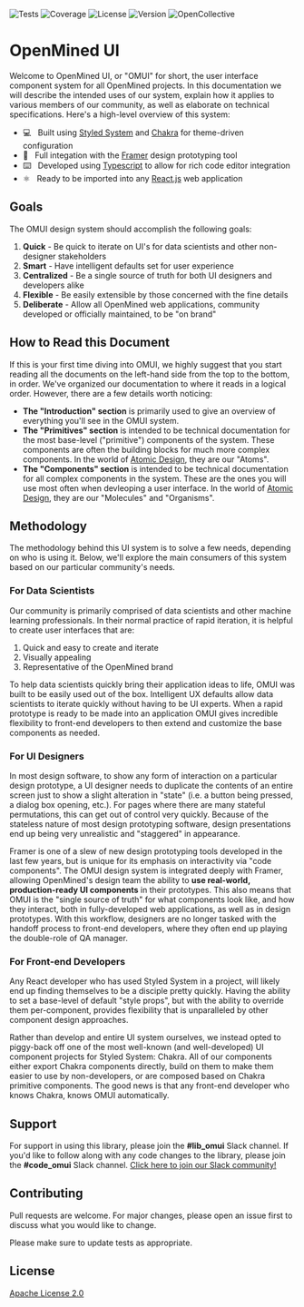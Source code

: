 
<Meta title="Introduction/Getting Started" />

<!-- TODO: Add a logo here -->

![Tests](https://img.shields.io/github/workflow/status/OpenMined/omui/Tests)
![Coverage](https://img.shields.io/codecov/c/github/OpenMined/omui)
![License](https://img.shields.io/github/license/OpenMined/omui)
![Version](https://img.shields.io/npm/v/@openmined/omui)
![OpenCollective](https://img.shields.io/opencollective/all/openmined)

# OpenMined UI

Welcome to OpenMined UI, or "OMUI" for short, the user interface component system for all OpenMined projects. In this documentation we will describe the intended uses of our system, explain how it applies to various members of our community, as well as elaborate on technical specifications. Here's a high-level overview of this system:

- 💻 &nbsp; Built using [Styled System](https://styled-system.com/) and [Chakra](https://chakra-ui.com/) for theme-driven configuration
- 🎨 &nbsp; Full integation with the [Framer](https://framer.com) design prototyping tool
- ⌨️ &nbsp; Developed using [Typescript](https://www.typescriptlang.org/) to allow for rich code editor integration
- ⚛️ &nbsp; Ready to be imported into any [React.js](https://reactjs.org/) web application

## Goals

The OMUI design system should accomplish the following goals:

1. **Quick** - Be quick to iterate on UI's for data scientists and other non-designer stakeholders
2. **Smart** - Have intelligent defaults set for user experience
3. **Centralized** - Be a single source of truth for both UI designers and developers alike
4. **Flexible** - Be easily extensible by those concerned with the fine details
5. **Deliberate** - Allow all OpenMined web applications, community developed or officially maintained, to be "on brand"

## How to Read this Document

If this is your first time diving into OMUI, we highly suggest that you start reading all the documents on the left-hand side from the top to the bottom, in order. We've organized our documentation to where it reads in a logical order. However, there are a few details worth noticing:

- **The "Introduction" section** is primarily used to give an overview of everything you'll see in the OMUI system.
- **The "Primitives" section** is intended to be technical documentation for the most base-level ("primitive") components of the system. These components are often the building blocks for much more complex components. In the world of [Atomic Design](https://bradfrost.com/blog/post/atomic-web-design/), they are our "Atoms".
- **The "Components" section** is intended to be technical documentation for all complex components in the system. These are the ones you will use most often when devleoping a user interface. In the world of [Atomic Design](https://bradfrost.com/blog/post/atomic-web-design/), they are our "Molecules" and "Organisms".

## Methodology

The methodology behind this UI system is to solve a few needs, depending on who is using it. Below, we'll explore the main consumers of this system based on our particular community's needs.

### For Data Scientists

Our community is primarily comprised of data scientists and other machine learning professionals. In their normal practice of rapid iteration, it is helpful to create user interfaces that are:

1. Quick and easy to create and iterate
2. Visually appealing
3. Representative of the OpenMined brand

To help data scientists quickly bring their application ideas to life, OMUI was built to be easily used out of the box. Intelligent UX defaults allow data scientists to iterate quickly without having to be UI experts. When a rapid prototype is ready to be made into an application OMUI gives incredible flexibility to front-end developers to then extend and customize the base components as needed.

### For UI Designers

In most design software, to show any form of interaction on a particular design prototype, a UI designer needs to duplicate the contents of an entire screen just to show a slight alteration in "state" (i.e. a button being pressed, a dialog box opening, etc.). For pages where there are many stateful permutations, this can get out of control very quickly. Because of the stateless nature of most design prototyping software, design presentations end up being very unrealistic and "staggered" in appearance.

Framer is one of a slew of new design prototyping tools developed in the last few years, but is unique for its emphasis on interactivity via "code components". The OMUI design system is integrated deeply with Framer, allowing OpenMined's design team the ability to **use real-world, production-ready UI components** in their prototypes. This also means that OMUI is the "single source of truth" for what components look like, and how they interact, both in fully-developed web applications, as well as in design prototypes. With this workflow, designers are no longer tasked with the handoff process to front-end developers, where they often end up playing the double-role of QA manager.

### For Front-end Developers

Any React developer who has used Styled System in a project, will likely end up finding themselves to be a disciple pretty quickly. Having the ability to set a base-level of default "style props", but with the ability to override them per-component, provides flexibility that is unparalleled by other component design approaches.

Rather than develop and entire UI system ourselves, we instead opted to piggy-back off one of the most well-known (and well-developed) UI component projects for Styled System: Chakra. All of our components either export Chakra components directly, build on them to make them easier to use by non-developers, or are composed based on Chakra primitive components. The good news is that any front-end developer who knows Chakra, knows OMUI automatically.

## Support

For support in using this library, please join the **#lib_omui** Slack channel. If you'd like to follow along with any code changes to the library, please join the **#code_omui** Slack channel. [Click here to join our Slack community!](https://slack.openmined.org)

## Contributing

Pull requests are welcome. For major changes, please open an issue first to discuss what you would like to change.

Please make sure to update tests as appropriate.

## License

[Apache License 2.0](https://choosealicense.com/licenses/apache-2.0/)
